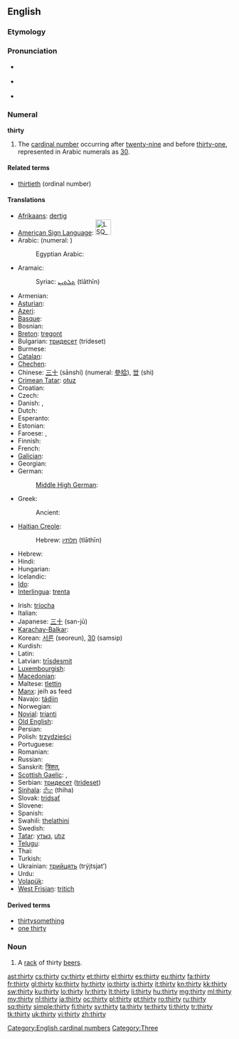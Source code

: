==English==

===Etymology===
{{etyl|ang}} {{term|þritig|þritiġ|lang=ang|sc=Latinx}}

===Pronunciation===
* {{a|UK}} {{IPA|/ˈθɜːti/}}
*: {{audio|en-uk-thirty.ogg|Audio (UK)}}
* {{a|US}} {{IPA|/ˈθɚɾij/}}
*: {{audio|en-us-thirty.ogg|Audio (US)}}
* {{rhymes|ɜː(r)ti}}

===Numeral===
'''thirty'''

# The [[cardinal number]] occurring after [[twenty-nine]] and before [[thirty-one]], represented in Arabic numerals as [[30]].

====Related terms====
* [[thirtieth]] (ordinal number)

====Translations====
{{trans-top|cardinal number}}
* [[Afrikaans]]: [[dertig]]
* [[American Sign Language]]: [[Image:LSQ 30.jpg|35px]]
* Arabic: {{t-|ar|ثلاثون|alt=ثَلاثُونَ|tr=thalaathuuna}} (numeral: {{Arab|[[٣٠]]}})
*: Egyptian Arabic: {{tø|arz|تلاتين|tr=talaatiin|sc=Arab|xs=Egyptian Arabic}}
* Aramaic:
*: Syriac: [[ܬܠܬܝܢ]] (tlāthīn) {{c}}
* Armenian: {{t+|hy|երեսուն|tr=eresun}}
* [[Asturian]]: {{t-|ast|trenta|xs=Asturian}}
* [[Azeri]]: {{t|az|otuz}}
* [[Basque]]: {{t|eu|hogeita hamar|xs=Basque}}
* Bosnian: {{t-|bs|trideset}}
* [[Breton]]: [[tregont]]
* Bulgarian: [[тридесет]] (trídeset)
* Burmese: {{t|my|သုံးဆယ်|tr=thon:zè|sc=Mymr}}
* [[Catalan]]: {{t+|ca|trenta}}
* [[Chechen]]: {{tø|ce|ткъе итт|tr=tqe itt}}
* Chinese: [[三十]] (sānshí) (numeral: [[參拾]]), [[丗]] (shì)
* [[Crimean Tatar]]: [[otuz#Crimean Tatar|otuz]]
* Croatian: {{t+|hr|trideset|alt=trídeset}}
* Czech: {{t-|cs|třicet}}
* Danish: {{t+|da|tredive}}, {{t-|da|tredve}}
* Dutch: {{t+|nl|dertig|f}}
* Esperanto: {{t+|eo|tridek|xs=Esperanto}}
* Estonian: {{t-|et|kolmkümmend}}
* Faroese: {{t|fo|tretivu}}, {{t|fo|tríati}}
* Finnish: {{t+|fi|kolmekymmentä}}
* French: {{t+|fr|trente|m}}
* [[Galician]]: {{t+|gl|trinta|xs=Galician}}
* Georgian: {{t|ka|ოცდაათი|tr=otsdaat'i|sc=Geor}}
* German: {{t+|de|dreißig|f}}
*: [[Middle High German]]: {{tø|gmh|drīȥic}}
* Greek: {{t|el|τριάντα|tr=triánda}}
*: Ancient: {{t|grc|τριάκοντα|tr=triákonta|sc=polytonic}}
* [[Haitian Creole]]: {{tø|ht|trant}}
*: Hebrew: [[תלתין]] (tlāthīn) {{c}}
* Hebrew: {{t-|he|שלושים|m|f|alt=שְׁלוֹשִׁים|tr=shloshím}}
* Hindi: {{t+|hi|तीस|tr=tees|xs=Hindi}}
* Hungarian: {{t+|hu|harminc}}
* Icelandic: {{t|is|þrjátíu}}
* [[Ido]]: {{t+|io|triadek|xs=Ido}}
* [[Interlingua]]: [[trenta]]
{{trans-mid}}
* Irish: [[tríocha]]
* Italian: {{t+|it|trenta}}
* Japanese: [[三十]] (san-jū)
* [[Karachay-Balkar]]: {{tø|krc|отуз|tr=otuz|sc=Cyrl}}
* Korean: [[서른]] (seoreun), [[30]] (samsip)
* Kurdish: {{t-|ku|سی|sc=ku-Arab}}
* Latin: {{t-|la|triginta|alt=trīgintaː}}
* Latvian: [[trīsdesmit]]
* [[Luxembourgish]]: {{t|lb|drësseg}}
* [[Macedonian]]: {{t|mk|триесет|tr=tríeset}}
* Maltese: [[tlettin]]
* [[Manx]]: jeih as feed
* Navajo: [[tádiin]]
* Norwegian: {{t-|no|tredve}}
* [[Novial]]: [[trianti]]
* [[Old English]]: {{t-|ang|þritig|alt=þrītiġ|xs=Old English}}
* Persian: {{t+|fa|سی|tr=si|xs=Persian}}
* Polish: [[trzydzieści]]
* Portuguese: {{t+|pt|trinta}}
* Romanian: {{t+|ro|treizeci}}
* Russian: {{t+|ru|тридцать|tr=trídtsat’}}
* Sanskrit: [[त्रिंशत्]], {{unicode|[[triṁśat]]}}
* [[Scottish Gaelic]]: {{qualifier|old system}} {{t-|gd|deug|xs=Scottish Gaelic}} {{t-|gd|air fhichead|xs=Scottish Gaelic}}, {{qualifier|new system}} {{t-|gd|trìthead|xs=Scottish Gaelic}}
* Serbian: [[тридесет]] ([[trideset]])
* [[Sinhala]]: [[තිහ]] (thiha)
* Slovak: [[tridsať]]
* Slovene: {{t+|sl|trideset}}
* Spanish: {{t+|es|treinta}}
* Swahili: [[thelathini]]
* Swedish: {{t+|sv|trettio}}
* [[Tatar]]: [[утыз#Tatar|утыз]], [[utız#Tatar|utız]]
* [[Telugu]]: {{t|te|ముప్ఫై|tr=mupphai}}
* Thai: {{t|th|สามสิบ}}
* Turkish: {{t+|tr|otuz}}
* Ukrainian: [[трийцять]] (trýjtsjat’)
* Urdu: {{t-|ur|تیس|tr=tees|xs=Urdu}}
* [[Volapük]]: {{t|vo|kildeg}}
* [[West Frisian]]: [[tritich]]
{{trans-bottom}}

====Derived terms====
* [[thirtysomething]]
* [[one thirty]]

===Noun===
{{en-noun|thirties}}

# {{slang}} A [[rack]] of thirty [[beer]]s.

[[Category:English cardinal numbers]]
[[Category:Three]]

[[ast:thirty]]
[[cs:thirty]]
[[cy:thirty]]
[[et:thirty]]
[[el:thirty]]
[[es:thirty]]
[[eu:thirty]]
[[fa:thirty]]
[[fr:thirty]]
[[gl:thirty]]
[[ko:thirty]]
[[hy:thirty]]
[[io:thirty]]
[[is:thirty]]
[[it:thirty]]
[[kn:thirty]]
[[kk:thirty]]
[[sw:thirty]]
[[ku:thirty]]
[[lo:thirty]]
[[lv:thirty]]
[[lt:thirty]]
[[li:thirty]]
[[hu:thirty]]
[[mg:thirty]]
[[ml:thirty]]
[[my:thirty]]
[[nl:thirty]]
[[ja:thirty]]
[[oc:thirty]]
[[pl:thirty]]
[[pt:thirty]]
[[ro:thirty]]
[[ru:thirty]]
[[sq:thirty]]
[[simple:thirty]]
[[fi:thirty]]
[[sv:thirty]]
[[ta:thirty]]
[[te:thirty]]
[[ti:thirty]]
[[tr:thirty]]
[[tk:thirty]]
[[uk:thirty]]
[[vi:thirty]]
[[zh:thirty]]